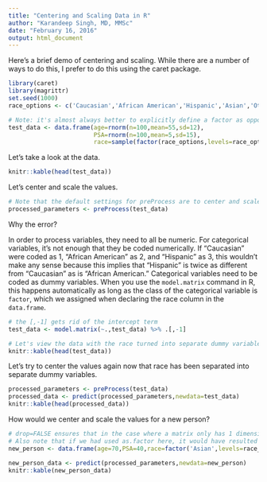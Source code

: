```yaml
---
title: "Centering and Scaling Data in R"
author: "Karandeep Singh, MD, MMSc"
date: "February 16, 2016"
output: html_document
---
```


Here's a brief demo of centering and scaling. While there are a number of ways to do this, I prefer to do this using the caret package.

```r
library(caret)
library(magrittr)
set.seed(1000)
race_options <- c('Caucasian','African American','Hispanic','Asian','Other')

# Note: it's almost always better to explicitly define a factor as opposed to using as.factor when you expect to input new values because ALL OF THE LEVELS for the new and existing data set will need to match
test_data <- data.frame(age=rnorm(n=100,mean=55,sd=12),
                        PSA=rnorm(n=100,mean=5,sd=15),
                        race=sample(factor(race_options,levels=race_options),100,replace=TRUE))

```

Let's take a look at the data.

```r
knitr::kable(head(test_data))
```

Let's center and scale the values.

```r
# Note that the default settings for preProcess are to center and scale the data
processed_parameters <- preProcess(test_data)
```

Why the error?

In order to process variables, they need to all be numeric. For categorical variables, it's not enough that they be coded numerically. If "Caucasian" were coded as 1, "African American" as 2, and "Hispanic" as 3, this wouldn't make any sense because this implies that "Hispanic" is twice as different from "Caucasian" as is "African American." Categorical variables need to be coded as dummy variables. When you use the `model.matrix` command in R, this happens automatically as long as the class of the categorical variable is `factor`, which we assigned when declaring the race column in the `data.frame`.

```r
# the [,-1] gets rid of the intercept term
test_data <- model.matrix(~.,test_data) %>% .[,-1]

# Let's view the data with the race turned into separate dummy variables
knitr::kable(head(test_data))

```

Let's try to center the values again now that race has been separated into separate dummy variables.

```r
processed_parameters <- preProcess(test_data)
processed_data <- predict(processed_parameters,newdata=test_data)
knitr::kable(head(processed_data))
```

How would we center and scale the values for a new person?

```r

# drop=FALSE ensures that in the case where a matrix only has 1 dimension that it does not turn into a vector. It remains as a matrix. By retaining its 2-dimensional shape, the model.matrix output can be converted back to a data.frame using the as.data.frame command.
# Also note that if we had used as.factor here, it would have resulted in an error since the levels for this person's race would not have matched the levels for the original race variable
new_person <- data.frame(age=70,PSA=40,race=factor('Asian',levels=race_options)) %>% model.matrix(~.,data=.) %>% .[,-1,drop=FALSE] %>% as.data.frame

new_person_data <- predict(processed_parameters,newdata=new_person)
knitr::kable(new_person_data)
```
